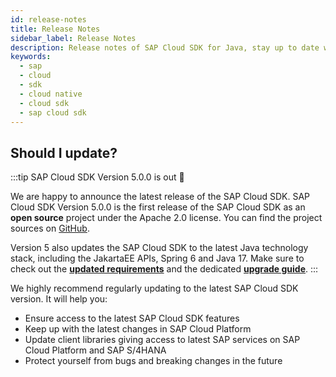 ```yaml
---
id: release-notes
title: Release Notes
sidebar_label: Release Notes
description: Release notes of SAP Cloud SDK for Java, stay up to date with the recent features, fixes, dependency updates and recommendedations.
keywords:
  - sap
  - cloud
  - sdk
  - cloud native
  - cloud sdk
  - sap cloud sdk
---
```



<!-- vale off -->


<div className="logo logo-java"> </div>

<MvnBadge />

## Should I update?

:::tip SAP Cloud SDK Version 5.0.0 is out 🥳

We are happy to announce the latest release of the SAP Cloud SDK.
SAP Cloud SDK Version 5.0.0 is the first release of the SAP Cloud SDK as an **open source** project under the Apache 2.0 license.
You can find the project sources on [GitHub](https://github.com/SAP/cloud-sdk-java).

Version 5 also updates the SAP Cloud SDK to the latest Java technology stack, including the JakartaEE APIs, Spring 6 and Java 17.
Make sure to check out the [**updated requirements**](#important-compatibility-changes-with-version-5) and the dedicated [**upgrade guide**](/docs/java/guides/5.0-upgrade-steps).
:::

We highly recommend regularly updating to the latest SAP Cloud SDK version.
It will help you:

- Ensure access to the latest SAP Cloud SDK features
- Keep up with the latest changes in SAP Cloud Platform
- Update client libraries giving access to latest SAP services on SAP Cloud Platform and SAP S/4HANA
- Protect yourself from bugs and breaking changes in the future

<!-- Copy and fill
# 5.xx.x - January 1, 2023

## Known issues

## Compatibility Notes

## New Functionality

## Improvements

## Fixed Issues
-->

<ReleaseNotes0To14 />
